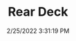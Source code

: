 ---
width: 1333
height: 2000
title: Rear Deck
description: Very clean blue Porsche
date: 2/25/2022 3:31:19 PM
cameraMake: Sony
cameraModel: ILCE-7M3
lens: FE 35mm F1.4 GM
settingsfStop: f/13
settingsISO: ISO 800
settingsShutter: 1/40
settingsFocalLength: 35 mm
---